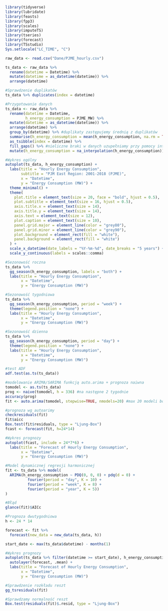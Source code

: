 
```r
library(tidyverse)
library(lubridate)
library(feasts)
library(fpp3)
library(scales)
library(imputeTS)
library(tseries)
library(forecast)
library(TSstudio)
Sys.setlocale("LC_TIME", "C")
```

```r
raw_data <- read.csv("Dane/PJME_hourly.csv")

ts_data <- raw_data %>%
  rename(datetime = Datetime) %>%
  mutate(datetime = as_datetime(datetime)) %>%
  arrange(datetime)

```

```r
#Sprawdzenie duplikatów
ts_data %>% duplicates(index = datetime)

#Przygotowanie danych
ts_data <- raw_data %>%
  rename(datetime = Datetime,
         h_energy_consumption = PJME_MW) %>%
  mutate(datetime = as_datetime(datetime)) %>%
  arrange(datetime) %>%
  group_by(datetime) %>% #duplikaty zastępujemy średnią z duplikatów
  summarise(h_energy_consumption = mean(h_energy_consumption, na.rm = TRUE)) %>%
  as_tsibble(index = datetime) %>%
  fill_gaps() %>% #nieliczne braki w danych uzupełniamy przy pomocy interpolacji liniowej
  mutate(h_energy_consumption = na_interpolation(h_energy_consumption))
```


```r
#Wykres ogólny
autoplot(ts_data, h_energy_consumption) +
  labs(title = "Hourly Energy Consumption",
       subtitle = "PJM East Region: 2001-2018 (PJME)",
       x = "Datetime",
       y = "Energy Consumption (MW)") +
  theme_minimal() +
  theme(
    plot.title = element_text(size = 20, face = "bold", hjust = 0.5),
    plot.subtitle = element_text(size = 16, hjust = 0.5),
    axis.title.x = element_text(size = 14),
    axis.title.y = element_text(size = 14),
    axis.text = element_text(size = 12),
    plot.caption = element_text(size = 10),
    panel.grid.major = element_line(color = "grey80"),
    panel.grid.minor = element_line(color = "grey90"),
    plot.background = element_rect(fill = "white"),
    panel.background = element_rect(fill = "white")
  ) +
  scale_x_datetime(date_labels = "%Y-%m-%d", date_breaks = "5 years") +
  scale_y_continuous(labels = scales::comma)
```

```r
#Sezonowość roczna
ts_data %>% 
  gg_season(h_energy_consumption, labels = "both") +
  labs(title = "Hourly Energy Consumption",
       x = "Datetime",
       y = "Energy Consumption (MW)")
```

```r
#Sezonowość tygodniowa
ts_data %>% 
  gg_season(h_energy_consumption, period = "week") +
  theme(legend.position = "none") +
  labs(title = "Hourly Energy Consumption",
       x = "Datetime",
       y = "Energy Consumption (MW)")
```

```r
#Sezonowość dzienna
ts_data %>% 
  gg_season(h_energy_consumption, period = "day") +
  theme(legend.position = "none") +
  labs(title = "Hourly Energy Consumption",
       x = "Datetime",
       y = "Energy Consumption (MW)")

```

```r
#test ADF
adf.test(as.ts(ts_data))
```

```r
#modelowanie ARIMA/SARIMA funkcją auto.arima + prognoza naiwna
tomodel <- as.ts(ts_data)
prog <- naive(tomodel, h = 336) #na następne 2 tygodnie
accuracy(prog)
fit <- auto.arima(tomodel, stepwise=TRUE, nmodels=20) #max 20 modeli bo zajmuje bardzo dużo czasu
```

```r
#prognoza wg autoarimy
checkresiduals(fit) 
fit$aicc
Box.test(fit$residuals, type = "Ljung-Box")
fcast <- forecast(fit, h=24*14)

```

```r
#Wykres prognozy
autoplot(fcast, include = 24*7*6) +
  labs(title = "Forecast of Hourly Energy Consumption",
       x = "Datetime",
       y = "Energy Consumption (MW)")
```


```r
#Model dynamicznej regresji harmonicznej
fit <- ts_data %>% model(
  ARIMA(h_energy_consumption ~ PDQ(0, 0, 0) + pdq(d = 0) +
          fourier(period = "day", K = 10) +
          fourier(period = "week", K = 8) +
          fourier(period = "year", K = 5))
)

```
```r
#Błąd
glance(fit)$AICc
```


```r
#Prognoza dwutygodniowa
h <- 24 * 14  

forecast <- fit %>%
  forecast(new_data = new_data(ts_data, h))

start_date <- max(ts_data$datetime) - months(1)

#Wykres prognozy
autoplot(ts_data %>% filter(datetime >= start_date), h_energy_consumption) +
  autolayer(forecast, .mean) +
  labs(title = "Forecast of Hourly Energy Consumption",
       x = "Datetime",
       y = "Energy Consumption (MW)")
```

```r
#Sprawdzenie rozkładu reszt
gg_tsresiduals(fit)

#Sprawdzamy normalność reszt
Box.test(residuals(fit)$.resid, type = "Ljung-Box")

```

